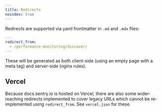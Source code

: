 ```yaml
---
title: Redirects
noindex: true
---
```


Redirects are supported via yaml frontmatter in `.md` and `.mdx` files:

```yaml
---
redirect_from:
  - /performance-monitoring/discover/
---
```

These will be generated as both client-side (using an empty page with a meta tag) and server-side (nginx rules).

## Vercel

Because docs.sentry.io is hosted on Vercel, there are also some wider-reaching redirects implemented to cover legacy URLs which cannot be re-implemented using `redirect_from`. See `vercel.json` for these.
